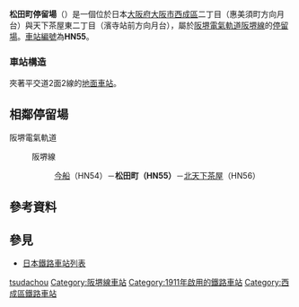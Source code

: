 {{日本車站資訊
|公司色     = #008040
|文字色     = 
|站名       = 松田町停留場
|圖片       = <!-- 檔案不存在 松田町停留場.jpg -->
|圖片說明   = [[濱寺站前停留場|濱寺站前]]方向月台（前）、[[惠美須町站|惠美須町]]方向月台（後）
|日文原名   = 松田町
|平假名     = まつだちょう
|羅馬拼音   = MATSUDACHŌ
|電報略號   = 
|所在地     = {{JPN}}[[大阪府|大阪府]][[大阪市|大阪市]][[西成區|西成區]]天下茶屋二丁目<br />大阪市西成區天下茶屋東二丁目
|座標       = {{coord|34|38|21.50|N|135|30|3.24|E|type:railwaystation_region:JP-27|display=inline,title}}
|車站構造   = 地面車站
|月台配置   = 側式 2面2線
|啟用年月日 = 1911年（明治44年）12月1日
|廢站年月日 = 
|乘客人數   = 
|上下車人次 = 
|統計年度   = 
|轉車       = 
|備註       = 
|adjacent = {{Adjacent stations|system=阪堺電氣軌道|line=阪堺線|left=今船|right=北天下茶屋|note-left=HN54<br />0.4km|note-mid=<span style="background-color:#ffffff; color:#000000; border:1px solid #000000; text-align:center;"> HN55 </span><br />距離[[惠美須町站|惠美須町]]1.7km|note-right=HN56<br />0.3km}}
}}
'''松田町停留場'''（{{jpn|j=松田町停留場|hg=まつだちょうていりゅうじょう|rm=Machidachō teiryūjō|f=y}}）是一個位於日本[[大阪府|大阪府]][[大阪市|大阪市]][[西成區|西成區]]{{link-ja|天下茶屋|天下茶屋}}二丁目（惠美須町方向月台）與天下茶屋東二丁目（濱寺站前方向月台），屬於[[阪堺電氣軌道|阪堺電氣軌道]][[阪堺線|阪堺線]]的[[鐵路車站|停留場]]。[[車站編號|車站編號]]為'''HN55'''。

=== 車站構造 ===
夾著平交道2面2線的[[地面車站|地面車站]]。

== 相鄰停留場 ==
; 阪堺電氣軌道
: {{Color|green|■}}阪堺線
:: [[今船停留場|今船]]（HN54）－'''松田町（HN55）'''－[[北天下茶屋停留場|北天下茶屋]]（HN56）

== 參考資料 ==
{{Reflist}}

== 參見 ==
* [[日本鐵路車站列表|日本鐵路車站列表]]

{{阪堺線}}
{{DEFAULTSORT:Matsudacho}}
[[Category:日本鐵路車站_Ma|tsudachou]]
[[Category:阪堺線車站|Category:阪堺線車站]]
[[Category:1911年啟用的鐵路車站|Category:1911年啟用的鐵路車站]]
[[Category:西成區鐵路車站|Category:西成區鐵路車站]]